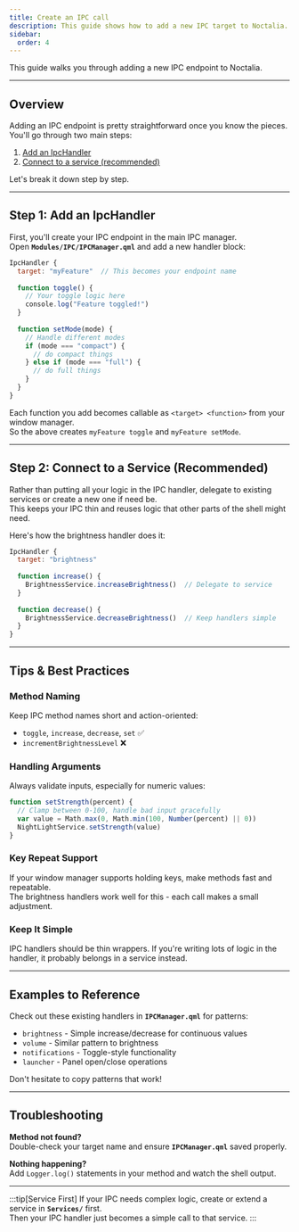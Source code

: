 ```yaml
---
title: Create an IPC call
description: This guide shows how to add a new IPC target to Noctalia.
sidebar:
  order: 4
---
```


This guide walks you through adding a new IPC endpoint to Noctalia.

---

## Overview

Adding an IPC endpoint is pretty straightforward once you know the pieces.  
You'll go through two main steps:

1. [Add an IpcHandler](#step-1-add-an-ipchandler)
2. [Connect to a service (recommended)](#step-2-connect-to-a-service-recommended)

Let's break it down step by step.

---

## Step 1: Add an IpcHandler

First, you'll create your IPC endpoint in the main IPC manager.  
Open **`Modules/IPC/IPCManager.qml`** and add a new handler block:

```qml
IpcHandler {
  target: "myFeature"  // This becomes your endpoint name
  
  function toggle() {
    // Your toggle logic here
    console.log("Feature toggled!")
  }
  
  function setMode(mode) {
    // Handle different modes
    if (mode === "compact") {
      // do compact things
    } else if (mode === "full") {
      // do full things  
    }
  }
}
```

Each function you add becomes callable as `<target> <function>` from your window manager.  
So the above creates `myFeature toggle` and `myFeature setMode`.

---

## Step 2: Connect to a Service (Recommended)

Rather than putting all your logic in the IPC handler, delegate to existing services or create a new one if need be.  
This keeps your IPC thin and reuses logic that other parts of the shell might need.

Here's how the brightness handler does it:

```qml
IpcHandler {
  target: "brightness"
  
  function increase() {
    BrightnessService.increaseBrightness()  // Delegate to service
  }
  
  function decrease() {
    BrightnessService.decreaseBrightness()  // Keep handlers simple
  }
}
```

---

## Tips & Best Practices

### Method Naming
Keep IPC method names short and action-oriented:
- `toggle`, `increase`, `decrease`, `set` ✅
- `incrementBrightnessLevel` ❌

### Handling Arguments
Always validate inputs, especially for numeric values:

```qml
function setStrength(percent) {
  // Clamp between 0-100, handle bad input gracefully
  var value = Math.max(0, Math.min(100, Number(percent) || 0))
  NightLightService.setStrength(value)
}
```

### Key Repeat Support  
If your window manager supports holding keys, make methods fast and repeatable.  
The brightness handlers work well for this - each call makes a small adjustment.

### Keep It Simple
IPC handlers should be thin wrappers. If you're writing lots of logic in the handler, it probably belongs in a service instead.

---

## Examples to Reference

Check out these existing handlers in **`IPCManager.qml`** for patterns:

- `brightness` - Simple increase/decrease for continuous values
- `volume` - Similar pattern to brightness  
- `notifications` - Toggle-style functionality
- `launcher` - Panel open/close operations

Don't hesitate to copy patterns that work!

---

## Troubleshooting

**Method not found?**  
Double-check your target name and ensure **`IPCManager.qml`** saved properly.

**Nothing happening?**  
Add `Logger.log()` statements in your method and watch the shell output.

---

:::tip[Service First]
If your IPC needs complex logic, create or extend a service in **`Services/`** first.  
Then your IPC handler just becomes a simple call to that service.
:::